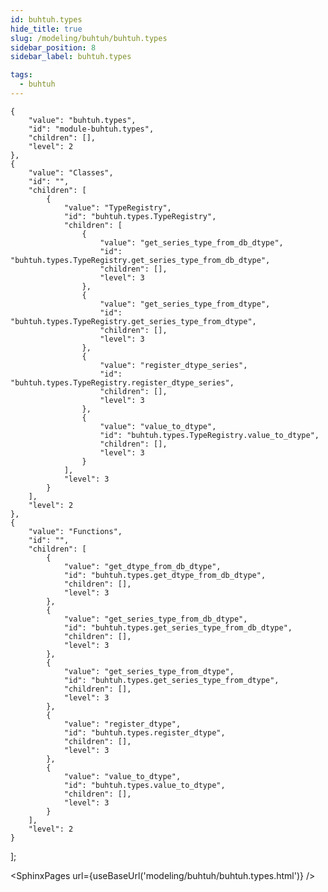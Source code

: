 ```yaml
---
id: buhtuh.types
hide_title: true
slug: /modeling/buhtuh/buhtuh.types
sidebar_position: 8
sidebar_label: buhtuh.types

tags:
  - buhtuh
---
```


    {
        "value": "buhtuh.types",
        "id": "module-buhtuh.types",
        "children": [],
        "level": 2
    },
    {
        "value": "Classes",
        "id": "",
        "children": [
            {
                "value": "TypeRegistry",
                "id": "buhtuh.types.TypeRegistry",
                "children": [
                    {
                        "value": "get_series_type_from_db_dtype",
                        "id": "buhtuh.types.TypeRegistry.get_series_type_from_db_dtype",
                        "children": [],
                        "level": 3
                    },
                    {
                        "value": "get_series_type_from_dtype",
                        "id": "buhtuh.types.TypeRegistry.get_series_type_from_dtype",
                        "children": [],
                        "level": 3
                    },
                    {
                        "value": "register_dtype_series",
                        "id": "buhtuh.types.TypeRegistry.register_dtype_series",
                        "children": [],
                        "level": 3
                    },
                    {
                        "value": "value_to_dtype",
                        "id": "buhtuh.types.TypeRegistry.value_to_dtype",
                        "children": [],
                        "level": 3
                    }
                ],
                "level": 3
            }
        ],
        "level": 2
    },
    {
        "value": "Functions",
        "id": "",
        "children": [
            {
                "value": "get_dtype_from_db_dtype",
                "id": "buhtuh.types.get_dtype_from_db_dtype",
                "children": [],
                "level": 3
            },
            {
                "value": "get_series_type_from_db_dtype",
                "id": "buhtuh.types.get_series_type_from_db_dtype",
                "children": [],
                "level": 3
            },
            {
                "value": "get_series_type_from_dtype",
                "id": "buhtuh.types.get_series_type_from_dtype",
                "children": [],
                "level": 3
            },
            {
                "value": "register_dtype",
                "id": "buhtuh.types.register_dtype",
                "children": [],
                "level": 3
            },
            {
                "value": "value_to_dtype",
                "id": "buhtuh.types.value_to_dtype",
                "children": [],
                "level": 3
            }
        ],
        "level": 2
    }
];




<SphinxPages url={useBaseUrl('modeling/buhtuh/buhtuh.types.html')} />

